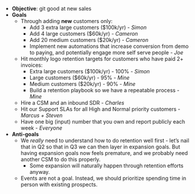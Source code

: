 - **Objective**: git good at new sales
- **Goals**
  - Through adding **new** customers only:
    - Add 3 extra large customers ($100k/yr) - _Simon_
    - Add 4 large customers ($60k/yr) - _Cameron_
    - Add 20 medium customers ($20k/yr) - _Cameron_
    - Implement new automations that increase conversion from demo to paying, and potentially engage more self serve people - _Joe_
  - Hit monthly logo retention targets for customers who have paid 2+ invoices:
    - Extra large customers ($100k/yr) - 100% - _Simon_
    - Large customers ($60k/yr) - 95% - _Mine_
    - Medium customers ($20k/yr) - 90% - _Mine_
    - Build a retention playbook so we have a repeatable process - _Mine_
  - Hire a CSM and an inbound SDR - _Charles_
  - Hit our Support SLAs for all High and Normal priority customers - _Marcus + Steven_
  - Have one big (input) number that you own and report publicly each week - _Everyone_
- **Anti-goals**
  - We _really_ need to understand how to do retention well first - let’s nail that in Q2 so that in Q3 we can then layer in expansion goals. But having expansion goals now feels premature, and we probably need another CSM to do this properly.
    - Some expansion will naturally happen through retention efforts anyway.
  - Events are not a goal. Instead, we should prioritize spending time in person with existing prospects.
